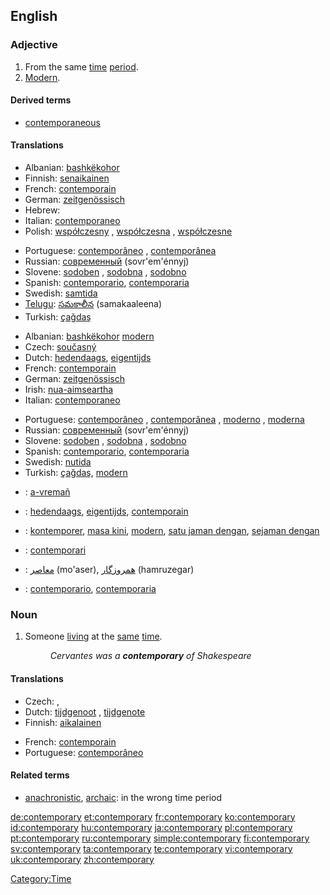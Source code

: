 ==English==

===Adjective===
{{en-adj}}

# From the same [[time]] [[period]].
# [[modern|Modern]].

====Derived terms====
* [[contemporaneous]]

====Translations====
{{trans-top|from the same time period}}
* Albanian: [[bashkëkohor]]
* Finnish: [[senaikainen]]
* French: [[contemporain]]
* German: [[zeitgenössisch]]
* Hebrew: {{he-translation|בן דור|ben dor}}
* Italian: [[contemporaneo]]
* Polish: [[współczesny]] {{m}}, [[współczesna]] {{f}}, [[współczesne]] {{n}}
{{trans-mid}}
* Portuguese: [[contemporâneo]] {{m}}, [[contemporânea]] {{f}}
* Russian: [[современный]] (sovr'em'énnyj)
* Slovene: [[sodoben]] {{m}}, [[sodobna]] {{f}}, [[sodobno]] {{n}}
* Spanish: [[contemporario]], [[contemporaria]]
* Swedish: [[samtida]]
* [[Telugu]]: [[సమకాలీన]] (samakaaleena)
* Turkish: [[çağdaş]]
{{trans-bottom}}

{{trans-top|modern}}
* Albanian: [[bashkëkohor]] [[modern]]
* Czech: [[současný]] {{m}}
* Dutch: [[hedendaags]], [[eigentijds]]
* French: [[contemporain]]
* German: [[zeitgenössisch]]
* Irish: [[nua-aimseartha]]
* Italian: [[contemporaneo]]
{{trans-mid}}
* Portuguese: [[contemporâneo]] {{m}}, [[contemporânea]] {{f}},	[[moderno]] {{m}}, [[moderna]] {{f}}
* Russian: [[современный]] (sovr'em'énnyj)
* Slovene: [[sodoben]] {{m}}, [[sodobna]] {{f}}, [[sodobno]] {{n}}
* Spanish: [[contemporario]], [[contemporaria]]
* Swedish: [[nutida]]
* Turkish: [[çağdaş]], [[modern]]
{{trans-bottom}}

{{checktrans}}
* {{ttbc|Breton}}: [[a-vremañ]]
* {{ttbc|Dutch}}: [[hedendaags]], [[eigentijds]], [[contemporain]]
* {{ttbc|Indonesian}}: [[kontemporer]], [[masa kini]], [[modern]], [[satu jaman dengan]], [[sejaman dengan]]
* {{ttbc|Interlingua}}: [[contemporari]]
* {{ttbc|Persian}}: [[معاصر]] (mo'aser), [[همروزگار]] (hamruzegar)
* {{ttbc|Spanish}}: [[contemporario]], [[contemporaria]]

===Noun===
{{en-noun|contemporaries}}

# Someone [[living]] at the [[same]] [[time]].
#: ''Cervantes was a '''contemporary''' of Shakespeare''

====Translations====
{{trans-top|someone living at the same time}}
* Czech: {{t|cs|současník|m}}, {{t|cs|současnice|f}}
* Dutch: [[tijdgenoot]] {{m}}, [[tijdgenote]] {{f}}
* Finnish: [[aikalainen]]
{{trans-mid}}
* French: [[contemporain]]
* Portuguese: [[contemporâneo]] {{m}}
{{trans-bottom}}

====Related terms====
* [[anachronistic]], [[archaic]]: in the wrong time period

[[Category:Time]]

[[de:contemporary]]
[[et:contemporary]]
[[fr:contemporary]]
[[ko:contemporary]]
[[id:contemporary]]
[[hu:contemporary]]
[[ja:contemporary]]
[[pl:contemporary]]
[[pt:contemporary]]
[[ru:contemporary]]
[[simple:contemporary]]
[[fi:contemporary]]
[[sv:contemporary]]
[[ta:contemporary]]
[[te:contemporary]]
[[vi:contemporary]]
[[uk:contemporary]]
[[zh:contemporary]]